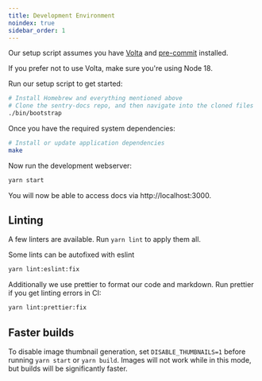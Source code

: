 ```yaml
---
title: Development Environment
noindex: true
sidebar_order: 1
---
```


Our setup script assumes you have [Volta][volta] and [pre-commit][pre-commit] installed.

If you prefer not to use Volta, make sure you're using Node 18.

Run our setup script to get started:

```bash
# Install Homebrew and everything mentioned above
# Clone the sentry-docs repo, and then navigate into the cloned files
./bin/bootstrap
```

Once you have the required system dependencies:

```bash
# Install or update application dependencies
make
```

Now run the development webserver:

```bash
yarn start
```

You will now be able to access docs via http://localhost:3000.

[gatsby]: https://gatsbyjs.org
[volta]: https://volta.sh/
[pre-commit]: https://pre-commit.com/

## Linting

A few linters are available. Run `yarn lint` to apply them all.

Some lints can be autofixed with eslint

```bash
yarn lint:eslint:fix
```

Additionally we use prettier to format our code and markdown. Run prettier if you get linting errors in CI:

```bash
yarn lint:prettier:fix
```

## Faster builds

To disable image thumbnail generation, set `DISABLE_THUMBNAILS=1` before running `yarn start` or `yarn build`. Images will not work while in this mode, but builds will be significantly faster.
